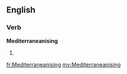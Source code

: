 ==English==

===Verb===
'''Mediterraneanising'''

# {{present participle of|[[Mediterraneanise]]}}

[[fr:Mediterraneanising]]
[[my:Mediterraneanising]]